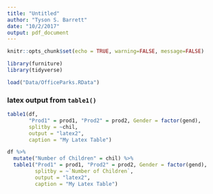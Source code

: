 ```yaml
---
title: "Untitled"
author: "Tyson S. Barrett"
date: "10/2/2017"
output: pdf_document
---
```


```r
knitr::opts_chunk$set(echo = TRUE, warning=FALSE, message=FALSE)
```

```r
library(furniture)
library(tidyverse)

load("Data/OfficeParks.RData")
```


### latex output from `table1()`
```r
table1(df,
       "Prod1" = prod1, "Prod2" = prod2, Gender = factor(gend),
       splitby = ~chil,
       output = "latex2",
       caption = "My Latex Table") 
```

```r
df %>%
  mutate("Number of Children" = chil) %>%
  table1("Prod1" = prod1, "Prod2" = prod2, Gender = factor(gend),
         splitby = ~`Number of Children`,
         output = "latex2",
         caption = "My Latex Table") 
```



